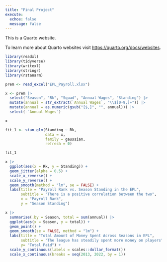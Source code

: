 ```yaml
---
title: "Final Project"
execute: 
  echoe: false
  message: false
---
```


This is a Quarto website.

To learn more about Quarto websites visit <https://quarto.org/docs/websites>.

```r
library(readxl)
library(tidyverse)
library(writexl)
library(stringr)
library(rstanarm)
```

```r
prem <- read_excel("EPL_Payroll.xlsx")
```

```r
x <- prem |>
  select("Season", "Rk", "Squad", "Annual Wages", "Standing") |>
  mutate(annual = str_extract(`Annual Wages`, "\\$[0-9,]+")) |>
  mutate(annual = as.numeric(gsub("[$,]", "", annual))) |>
  select(-`Annual Wages`)

```

```r
x
```


```r
fit_1 <- stan_glm(Standing ~ Rk,
                  data = x,
                  family = gaussian,
                  refresh = 0)
```

```r
fit_1
```
```r
x |>
  ggplot(aes(x = Rk, y = Standing)) +
  geom_jitter(alpha = 0.5) +
  scale_x_reverse() +
  scale_y_reverse() +
  geom_smooth(method = "lm", se = FALSE) +
  labs(title = "Payroll Rank vs. Season Standing in the EPL",
       subtitle = "There is a positive correlation between the two",
       x = "Payroll Rank",
       y = "Season Standing")
```

```r
x |>
  summarise(.by = Season, total = sum(annual)) |>
  ggplot(aes(x = Season, y = total)) +
  geom_point() +
  geom_smooth(se = FALSE, method = "lm") +
  labs(title = "Total Amount of Money Spent Across Seasons in EPL",
       subtitle = "The league has steadily spent more money on players",
       y= "Total Paid") +
  scale_y_continuous(labels = scales::dollar_format())
  scale_x_continuous(breaks = seq(2013, 2022, by = 1))
```

